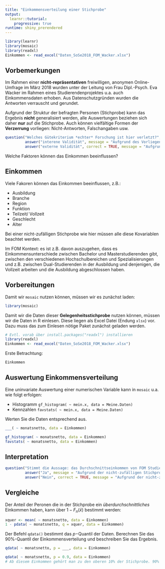 ```yaml
---
title: "Einkommensverteilung einer Stichprobe"
output: 
  learnr::tutorial:
    progressive: true
runtime: shiny_prerendered
---
```


```r
library(learnr)
library(mosaic)
library(readxl)
Einkommen <- read_excel("Daten_SoSe2018_FOM_Wacker.xlsx")
```

## Vorbemerkungen

Im Rahmen einer **nicht-repräsentativen** freiwilligen, anonymen Online-Umfrage im März 2018 wurden unter der Leitung von Frau Dipl.-Psych. Eva Wacker im Rahmen eines Studierendenprojektes u.a. auch Einkommensdaten erhoben. Aus Datenschutzgründen wurden die Antworten verrauscht und gerundet.

Aufgrund der Struktur der befragten Personen (Stichprobe) kann das Ergebnis **nicht** generalisiert werden, alle Auswertungen beziehen sich daher **nur** auf die Stichprobe. Auch können vielfältige Formen der **Verzerrung** vorliegen: Nicht-Antworten, Falschangaben usw.

```r
question("Welches Gütekriterium *echter* Forschung ist hier verletzt?",
         answer("interene Validität", message = "Aufgrund des Vorliegens einer Gelegenheitsstichprobe ist die Übertragbarkeit eingeschränkt."),
         answer("externe Validität", correct = TRUE, message = "Aufgrund des Vorliegens einer Gelegenheitsstichprobe ist die Übertragbarkeit eingeschränkt."))
```

Welche Faktoren können das Einkommen beeinflussen?

## Einkommen

Viele Fakoren können das Einkommen beeinflussen, z.B.:

- Ausbildung
- Branche
- Region
- Funktion
- Teilzeit/ Vollzeit
- Geschlecht
- Alter

Bei einer nicht-zufälligen Stichprobe wie hier müssen alle diese Kovariablen beachtet werden.

Im FOM Kontext: es ist z.B. davon auszugehen, dass es Einkommensunterschiede zwischen Bachelor und Masterstudierenden gibt, zwischen den verschiedenen Hochschulbereichen und Spezialisierungen und z.B. zwischen Dual-Studierenden in der Ausbildung und denjenigen, die Vollzeit arbeiten und die Ausbildung abgeschlossen haben. 

## Vorbereitungen

Damit wir `mosaic` nutzen können, müssen wir es zunächst laden:

```r
library(mosaic)
```

Damit wir die Daten dieser **Gelegenheitsstichprobe** nutzen können, müssen wir die Daten in R einlesen. Diese liegen als Excel Datei (Endung `xlsx`) vor. Dazu muss das zum Einlesen nötige Paket zunächst geladen werden.

```r
# Evtl. vorab über install.packages("readxl") installieren
library(readxl)
Einkommen <- read_excel("Daten_SoSe2018_FOM_Wacker.xlsx")
```

Erste Betrachtung:

```r
Einkommen
```


## Auswertung Einkommensverteilung

Eine uninvariate Auswertung einer numerischen Variable kann in `mosaic` u.a. wie folgt erfolgen:

- Histogramm `gf_histogram( ~ mein.x, data = Meine.Daten)`
- Kennzahlen `favstats( ~ mein.x, data = Meine.Daten)`

Werten Sie die Daten entsprechend aus.

```r
___( ~ monatsnetto, data = Einkommen)
```

```r
gf_histogram( ~ monatsnetto, data = Einkommen)
favstats( ~ monatsnetto, data = Einkommen)
```

## Interpretation

```r
question("Stimmt die Aussage: das Durchschnittseinkommen von FOM Studierenden liegt bei ca. 1627.61 €?",
         answer("Ja", message = "Aufgrund der nicht-zufälligen Stichprobe ist eine Verallgemeinerung des Ergebnisses **nicht** möglich. Die Aussage stimmt nur für diese Stichprobe!"),
         answer("Nein", correct = TRUE, message = "Aufgrund der nicht-zufälligen Stichprobe ist eine Verallgemeinerung des Ergebnisses **nicht** möglich."))
```

## Vergleiche

Der Anteil der Peronen die in der Stichprobe ein *überdurchschnittliches* Einkommen haben, kann über $1-F_n(\bar{x})$ bestimmt werden:

```r
xquer <- mean( ~ monatsnetto, data = Einkommen)
1 - pdata( ~ monatsnetto, q = xquer, data = Einkommen)
```


Der Befehl `qdata()` bestimmt das $p-$Quantil der Daten. Berechnen Sie das $90\%$-Quantil der Einkommensverteilung und beschreiben Sie das Ergebnis.

```r
qdata( ~ monatsnetto, p = ___, data = Einkommen)
```

```r
qdata( ~ monatsnetto, p = 0.9, data = Einkommen)
# Ab diesem Einkommen gehört man zu den oberen 10% der Stichprobe. 90% verdienen nicht mehr.
```


